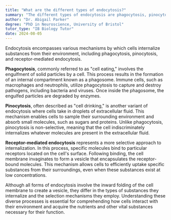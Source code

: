```yaml
---
title: "What are the different types of endocytosis?"
summary: "The different types of endocytosis are phagocytosis, pinocytosis, and receptor-mediated endocytosis."
author: "Dr. Abigail Parker"
degree: "PhD in Neuroscience, University of Bristol"
tutor_type: "IB Biology Tutor"
date: 2024-08-05
---
```


Endocytosis encompasses various mechanisms by which cells internalize substances from their environment, including phagocytosis, pinocytosis, and receptor-mediated endocytosis.

**Phagocytosis**, commonly referred to as "cell eating," involves the engulfment of solid particles by a cell. This process results in the formation of an internal compartment known as a phagosome. Immune cells, such as macrophages and neutrophils, utilize phagocytosis to capture and destroy pathogens, including bacteria and viruses. Once inside the phagosome, the engulfed particles are degraded by enzymes.

**Pinocytosis**, often described as "cell drinking," is another variant of endocytosis where cells take in droplets of extracellular fluid. This mechanism enables cells to sample their surrounding environment and absorb small molecules, such as sugars and proteins. Unlike phagocytosis, pinocytosis is non-selective, meaning that the cell indiscriminately internalizes whatever molecules are present in the extracellular fluid.

**Receptor-mediated endocytosis** represents a more selective approach to internalization. In this process, specific molecules bind to particular receptors located on the cell's surface. Following binding, the cell membrane invaginates to form a vesicle that encapsulates the receptor-bound molecules. This mechanism allows cells to efficiently uptake specific substances from their surroundings, even when these substances exist at low concentrations.

Although all forms of endocytosis involve the inward folding of the cell membrane to create a vesicle, they differ in the types of substances they internalize and the selection mechanisms they employ. Understanding these diverse processes is essential for comprehending how cells interact with their environment and acquire the nutrients and other vital substances necessary for their function.
    